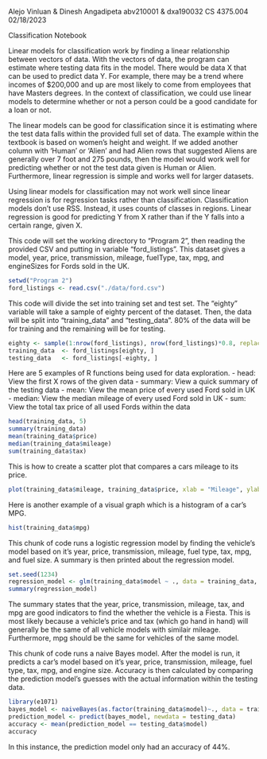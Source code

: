 Alejo Vinluan & Dinesh Angadipeta
abv210001 & dxa190032
CS 4375.004
02/18/2023

Classification Notebook

Linear models for classification work by finding a linear relationship between vectors of data.
With the vectors of data, the program can estimate where testing data fits in the model. 
There would be data X that can be used to predict data Y. For example, there may be a trend 
where incomes of $200,000 and up are most likely to come from employees that have Masters degrees. 
In the context of classification, we could use linear models to determine whether or not a person 
could be a good candidate for a loan or not.

The linear models can be good for classification since it is estimating where the test data falls
within the provided full set of data. The example within the textbook is based on women's height
and weight. If we added another column with 'Human' or 'Alien' and had Alien rows that suggested
Aliens are generally over 7 foot and 275 pounds, then the model would work well for predicting
whether or not the test data given is Human or Alien. Furthermore, linear regression is simple
and works well for larger datasets.

Using linear models for classification may not work well since linear regression is for regression
tasks rather than classification. Classification models don't use RSS. Instead, it uses counts of
classes in regions. Linear regression is good for predicting Y from X rather than if the Y falls
into a certain range, given X.

This code will set the working directory to "Program 2", then reading the provided CSV
and putting in variable "ford_listings". This dataset gives a model, year, price, transmission,
mileage, fuelType, tax, mpg, and engineSizes for Fords sold in the UK. 
```r
setwd("Program 2")
ford_listings <- read.csv("./data/ford.csv")
```

This code will divide the set into training set and test set. The "eighty" variable will take
a sample of eighty percent of the dataset. Then, the data will be split into "training_data" and
"testing_data". 80% of the data will be for training and the remaining will be for testing.
```r
eighty <- sample(1:nrow(ford_listings), nrow(ford_listings)*0.8, replace=FALSE)
training_data  <- ford_listings[eighty, ]
testing_data   <- ford_listings[-eighty, ]
```

Here are 5 examples of R functions being used for data exploration.
- head: View the first X rows of the given data
- summary: View a quick summary of the testing data
- mean: View the mean price of every used Ford sold in UK
- median: View the median mileage of every used Ford sold in UK
- sum: View the total tax price of all used Fords within the data
```r
head(training_data, 5)
summary(training_data)
mean(training_data$price)
median(training_data$mileage)
sum(training_data$tax)
```

This is how to create a scatter plot that compares a cars mileage to its price.
```r
plot(training_data$mileage, training_data$price, xlab = "Mileage", ylab = "Price") #nolint
```

Here is another example of a visual graph which is a histogram of a car's MPG.
```r
hist(training_data$mpg)
```

This chunk of code runs a logistic regression model by finding the vehicle's model
based on it's year, price, transmission, mileage, fuel type, tax, mpg, and fuel size.
A summary is then printed about the regression model.
```r
set.seed(1234)
regression_model <- glm(training_data$model ~ ., data = training_data, family = binomial(link = "logit")) # nolint
summary(regression_model)
```
The summary states that the year, price, transmission, mileage, tax, and mpg are good
indicators to find the whether the vehicle is a Fiesta. This is most likely because a vehicle's
price and tax (which go hand in hand) will generally be the same of all vehicle models
with similair mileage. Furthermore, mpg should be the same for vehicles of the
same model.

This chunk of code runs a naive Bayes model. After the model is run, it predicts a car's
model based on it's year, price, transmission, mileage, fuel type, tax, mpg, and engine size.
Accuracy is then calculated by comparing the prediction model's guesses with the actual
information within the testing data.
```r
library(e1071)
bayes_model <- naiveBayes(as.factor(training_data$model)~., data = training_data, type="class") # nolint
prediction_model <- predict(bayes_model, newdata = testing_data)
accuracy <- mean(prediction_model == testing_data$model)
accuracy
```
In this instance, the prediction model only had an accuracy of 44%.
